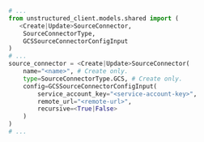 ```python Python SDK
# ...
from unstructured_client.models.shared import (
   <Create|Update>SourceConnector,
    SourceConnectorType,
    GCSSourceConnectorConfigInput
)
# ...
source_connector = <Create|Update>SourceConnector(
    name="<name>", # Create only.
    type=SourceConnectorType.GCS, # Create only.
    config=GCSSourceConnectorConfigInput(
        service_account_key="<service-account-key>",
        remote_url="<remote-url>",
        recursive=<True|False>
    )
)
# ...
```